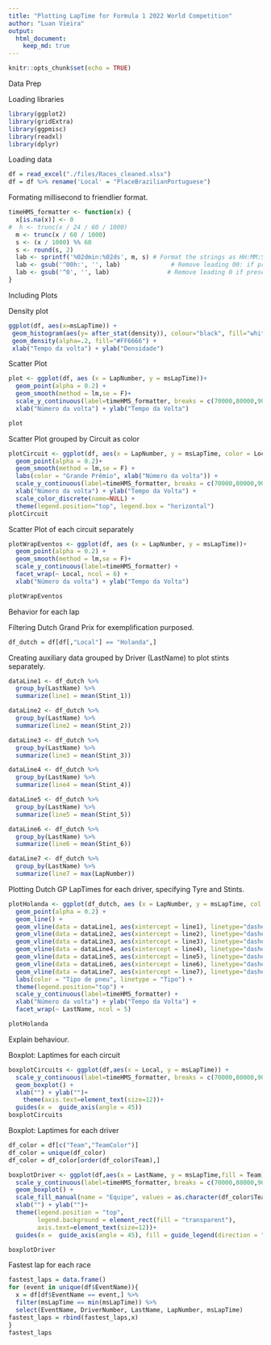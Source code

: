 ```yaml
---
title: "Plotting LapTime for Formula 1 2022 World Competition"
author: "Luan Vieira"
output:  
  html_document:
    keep_md: true
---
```


```r
knitr::opts_chunk$set(echo = TRUE)
```

Data Prep

Loading libraries

```r
library(ggplot2)
library(gridExtra)
library(ggpmisc)
library(readxl)
library(dplyr)
```

Loading data

```r
df = read_excel("./files/Races_cleaned.xlsx")
df = df %>% rename('Local' = "PlaceBrazilianPortuguese")
```

Formating millisecond to friendlier format.

```r
timeHMS_formatter <- function(x) {
  x[is.na(x)] <- 0
#  h <- trunc(x / 24 / 60 / 1000)
  m <- trunc(x / 60 / 1000)
  s <- (x / 1000) %% 60
  s <- round(s, 2)
  lab <- sprintf('%02dmin:%02ds', m, s) # Format the strings as HH:MM:SS
  lab <- gsub('^00h:', '', lab)              # Remove leading 00: if present
  lab <- gsub('^0', '', lab)                # Remove leading 0 if present
}
```

Including Plots

Density plot

```r
ggplot(df, aes(x=msLapTime)) + 
 geom_histogram(aes(y= after_stat(density)), colour="black", fill="white", bins = 12)+
 geom_density(alpha=.2, fill="#FF6666") +
 xlab("Tempo da volta") + ylab("Densidade")
```

Scatter Plot

```r
plot <- ggplot(df, aes (x = LapNumber, y = msLapTime))+
  geom_point(alpha = 0.2) + 
  geom_smooth(method = lm,se = F)+ 
  scale_y_continuous(label=timeHMS_formatter, breaks = c(70000,80000,90000,100000,110000,120000)) +
  xlab("Número da volta") + ylab("Tempo da Volta")

plot
```

Scatter Plot grouped by Circuit as color

```r
plotCircuit <- ggplot(df, aes(x = LapNumber, y = msLapTime, color = Local))+
  geom_point(alpha = 0.2)+
  geom_smooth(method = lm,se = F) + 
  labs(color = "Grande Prêmio", xlab("Número da volta")) +
  scale_y_continuous(label=timeHMS_formatter, breaks = c(70000,80000,90000,100000,110000,120000)) + 
  xlab("Número da volta") + ylab("Tempo da Volta") +
  scale_color_discrete(name=NULL) +
  theme(legend.position="top", legend.box = "horizontal")
plotCircuit
```

Scatter Plot of each circuit separately

```r
plotWrapEventos <- ggplot(df, aes (x = LapNumber, y = msLapTime))+
  geom_point(alpha = 0.2) + 
  geom_smooth(method = lm,se = F)+ 
  scale_y_continuous(label=timeHMS_formatter) +
  facet_wrap(~ Local, ncol = 6) +
  xlab("Número da volta") + ylab("Tempo da Volta") 

plotWrapEventos
```
Behavior for each lap

Filtering Dutch Grand Prix for exemplification purposed.

```r
df_dutch = df[df[,"Local"] == "Holanda",]
```

Creating auxiliary data grouped by Driver (LastName) to plot stints separately.

```r
dataLine1 <- df_dutch %>%
  group_by(LastName) %>%
  summarize(line1 = mean(Stint_1))

dataLine2 <- df_dutch %>%
  group_by(LastName) %>%
  summarize(line2 = mean(Stint_2))

dataLine3 <- df_dutch %>%
  group_by(LastName) %>%
  summarize(line3 = mean(Stint_3))

dataLine4 <- df_dutch %>%
  group_by(LastName) %>%
  summarize(line4 = mean(Stint_4))

dataLine5 <- df_dutch %>%
  group_by(LastName) %>%
  summarize(line5 = mean(Stint_5))

dataLine6 <- df_dutch %>%
  group_by(LastName) %>%
  summarize(line6 = mean(Stint_6))

dataLine7 <- df_dutch %>%
  group_by(LastName) %>%
  summarize(line7 = max(LapNumber))
```

Plotting Dutch GP LapTimes for each driver, specifying Tyre and Stints.

```r
plotHolanda <- ggplot(df_dutch, aes (x = LapNumber, y = msLapTime, col = TyreType, linecolor = "red",group = 1))+
  geom_point(alpha = 0.2) + 
  geom_line() +
  geom_vline(data = dataLine1, aes(xintercept = line1), linetype="dashed", color = "red") +
  geom_vline(data = dataLine2, aes(xintercept = line2), linetype="dashed", color = "red") +
  geom_vline(data = dataLine3, aes(xintercept = line3), linetype="dashed", color = "red") +
  geom_vline(data = dataLine4, aes(xintercept = line4), linetype="dashed", color = "red") +
  geom_vline(data = dataLine5, aes(xintercept = line5), linetype="dashed", color = "red") +
  geom_vline(data = dataLine6, aes(xintercept = line6), linetype="dashed", color = "red") +
  geom_vline(data = dataLine7, aes(xintercept = line7), linetype="dashed", color = "red") +
  labs(color = "Tipo de pneu", linetype = "Tipo") +
  theme(legend.position="top") +
  scale_y_continuous(label=timeHMS_formatter) +
  xlab("Número da volta") + ylab("Tempo da Volta") + 
  facet_wrap(~ LastName, ncol = 5)

plotHolanda
```

Explain behaviour.

Boxplot: Laptimes for each circuit

```r
boxplotCircuits <- ggplot(df,aes(x = Local, y = msLapTime)) +
  scale_y_continuous(label=timeHMS_formatter, breaks = c(70000,80000,90000,100000,110000,120000)) +
  geom_boxplot() + 
  xlab("") + ylab("")+ 
    theme(axis.text=element_text(size=12))+
  guides(x =  guide_axis(angle = 45))
boxplotCircuits
```

Boxplot: Laptimes for each driver

```r
df_color = df[c("Team","TeamColor")]
df_color = unique(df_color)
df_color = df_color[order(df_color$Team),]
```

```r
boxplotDriver <- ggplot(df,aes(x = LastName, y = msLapTime,fill = Team)) +
  scale_y_continuous(label=timeHMS_formatter, breaks = c(70000,80000,90000,100000,110000,120000)) +
  geom_boxplot() + 
  scale_fill_manual(name = "Equipe", values = as.character(df_color$TeamColor)) +
  xlab("") + ylab("")+ 
  theme(legend.position = "top",
        legend.background = element_rect(fill = "transparent"),
        axis.text=element_text(size=12))+
  guides(x =  guide_axis(angle = 45), fill = guide_legend(direction = "horizontal"))

boxplotDriver
```
Fastest lap for each race

```r
fastest_laps = data.frame()
for (event in unique(df$EventName)){
  x = df[df$EventName == event,] %>%
  filter(msLapTime == min(msLapTime)) %>% 
  select(EventName, DriverNumber, LastName, LapNumber, msLapTime)
fastest_laps = rbind(fastest_laps,x)
}
fastest_laps
```


